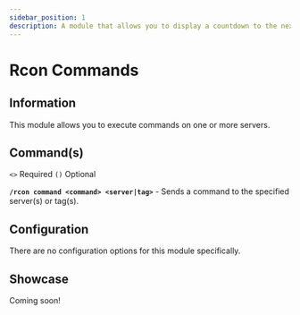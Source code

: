 ```yaml
---
sidebar_position: 1
description: A module that allows you to display a countdown to the next wipe in your server.
---
```



# Rcon Commands

## Information

This module allows you to execute commands on one or more servers.

## Command(s)

`<>` Required `()` Optional

**`/rcon command <command> <server|tag>`** - Sends a command to the specified server(s) or tag(s).

## Configuration

There are no configuration options for this module specifically.

## Showcase

Coming soon!
